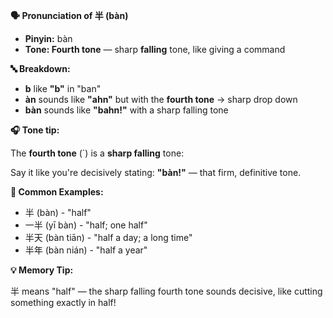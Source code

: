 **🗣️ Pronunciation of 半 (bàn)**

- **Pinyin:** bàn
- **Tone: Fourth tone** — sharp **falling** tone, like giving a command

**🔤 Breakdown:**

- **b** like **"b"** in "ban"
- **àn** sounds like **"ahn"** but with the **fourth tone** → sharp drop down
- **bàn** sounds like **"bahn!"** with a sharp falling tone

**🎧 Tone tip:**

The **fourth tone** (`) is a **sharp falling** tone:

Say it like you're decisively stating: **"bàn!"** — that firm, definitive tone.

**📝 Common Examples:**

- 半 (bàn) - "half"
- 一半 (yī bàn) - "half; one half"
- 半天 (bàn tiān) - "half a day; a long time"
- 半年 (bàn nián) - "half a year"

**💡 Memory Tip:**

半 means "half" — the sharp falling fourth tone sounds decisive, like cutting something exactly in
half!
